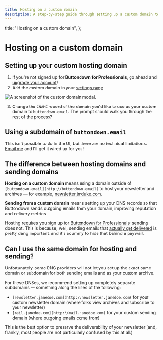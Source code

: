 ```yaml
---
title: Hosting on a custom domain
description: A step-by-step guide through setting up a custom domain to host your newsletter
---
```



  title: "Hosting on a custom domain",
};

# Hosting on a custom domain

## Setting up your custom hosting domain

1. If you're not signed up for **Buttondown for Professionals**, go ahead and [upgrade your account](https://buttondown.email/settings/billing)!
2. Add the custom domain in your [settings page](https://buttondown.email/settings).

![A screenshot of the custom domain modal.](/images/custom-domain.png)

3. Change the `CNAME` record of the domain you'd like to use as your custom domain to `buttondown.email`. The prompt should walk you through the rest of the process?

## Using a subdomain of `buttondown.email`

This isn't possible to do in the UI, but there are no technical limitations. [Email me](mailto:justin@buttondown.email) and I'll get it wired up for you!

## The difference between hosting domains and sending domains

**Hosting on a custom domain** means using a domain outside of `[buttondown.email](http://buttondown.email)` to host your newsletter and archives — for example, [newsletter.jmduke.com](http://newsletter.jmduke.com).

**Sending from a custom domain** means setting up your DNS records so that Buttondown sends outgoing emails from your domain, improving reputation and delivery metrics.

Hosting requires you sign up for [Buttondown for Professionals](http://buttondown.email/pricing); sending does not. This is because, well, sending emails that [actually get delivered](https://blog.buttondown.email/2019/05/16/sending-newsletters-that-get-delivered) is pretty dang important, and it's scummy to hide that behind a paywall.

## Can I use the same domain for hosting and sending?

Unfortunately, some DNS providers will not let you set up the exact same domain or subdomain for both sending emails and as your custom archive.

For these DNSes, we recommend setting up completely separate subdomains — something along the lines of the following:

- `[newsletter.janedoe.com](http://newsletter.janedoe.com)` for your custom newsletter domain (where folks view archives and subscribe to your newsletter)
- `[mail.janedoe.com](http://mail.janedoe.com)` for your custom sending domain (where outgoing emails come from)

This is the best option to preserve the deliverability of your newsletter (and, frankly, most people are not particularly confused by this at all.)
